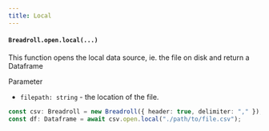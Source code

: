 ```yaml
---
title: Local
---
```

#### `Breadroll.open.local(...)`
This function opens the local data source, ie. the file on disk and return a Dataframe

Parameter

- `filepath: string` - the location of the file.

```typescript
const csv: Breadroll = new Breadroll({ header: true, delimiter: "," });
const df: Dataframe = await csv.open.local("./path/to/file.csv");
```